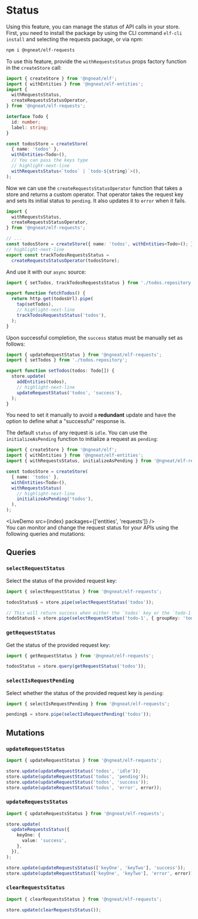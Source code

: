 # Status


Using this feature, you can manage the status of API calls in your store. First, you need to install the package by
using the CLI command `elf-cli install` and selecting the requests package, or via npm:

```bash
npm i @ngneat/elf-requests
```

To use this feature, provide the `withRequestsStatus` props factory function in the `createStore` call:

```ts title="todos.repository"
import { createStore } from '@ngneat/elf';
import { withEntities } from '@ngneat/elf-entities';
import {
  withRequestsStatus,
  createRequestsStatusOperator,
} from '@ngneat/elf-requests';

interface Todo {
  id: number;
  label: string;
}

const todosStore = createStore(
  { name: 'todos' },
  withEntities<Todo>(),
  // You can pass the keys type
  // highlight-next-line
  withRequestsStatus<`todos` | `todo-${string}`>(),
);
```

Now we can use the `createRequestsStatusOperator` function that takes a store and returns a custom operator. That operator takes the request key and sets its initial status to `pending`. It also updates it to `error` when it fails.

```ts title="todos.repository"
import {
  withRequestsStatus,
  createRequestsStatusOperator,
} from '@ngneat/elf-requests';

// ...
const todosStore = createStore({ name: 'todos', withEntities<Todo>(); });
// highlight-next-line
export const trackTodosRequestsStatus =
  createRequestsStatusOperator(todosStore);
```

And use it with our `async` source:

```ts title="todos.service.ts"
import { setTodos, trackTodosRequestsStatus } from './todos.repository';

export function fetchTodos() {
  return http.get(todosUrl).pipe(
    tap(setTodos),
    // highlight-next-line
    trackTodosRequestsStatus('todos'),
  );
}
```

Upon successful completion, the `success` status must be manually set as follows:

```ts title="todos.repository.ts"
import { updateRequestStatus } from '@ngneat/elf-requests';
import { setTodos } from './todos.repository';

export function setTodos(todos: Todo[]) {
  store.update(
    addEntities(todos),
    // highlight-next-line
    updateRequestStatus('todos', 'success'),
  );
}
```

You need to set it manually to avoid a **redundant** update and have the option to define what a "successful" response is.

The default `status` of any request is `idle`. You can use the `initializeAsPending` function to initialize a request as `pending`:

```ts
import { createStore } from '@ngneat/elf';
import { withEntities } from '@ngneat/elf-entities';
import { withRequestsStatus, initializeAsPending } from '@ngneat/elf-requests';

const todosStore = createStore(
  { name: 'todos' },
  withEntities<Todo>(),
  withRequestsStatus(
    // highlight-next-line
    initializeAsPending('todos'),
  ),
);
```

<LiveDemo src={index} packages={['entities', 'requests']} />
<br />
You can monitor and change the request status for your APIs using the following
queries and mutations:

## Queries

### `selectRequestStatus`

Select the status of the provided request key:

```ts
import { selectRequestStatus } from '@ngneat/elf-requests';

todosStatus$ = store.pipe(selectRequestStatus('todos'));

// This will return success when either the `todos` key or the `todo-1` key is succeeded
todoStatus$ = store.pipe(selectRequestStatus('todo-1', { groupKey: 'todos' }));
```

### `getRequestStatus`

Get the status of the provided request key:

```ts
import { getRequestStatus } from '@ngneat/elf-requests';

todosStatus = store.query(getRequestStatus('todos'));
```

### `selectIsRequestPending`

Select whether the status of the provided request key is `pending`:

```ts
import { selectIsRequestPending } from '@ngneat/elf-requests';

pending$ = store.pipe(selectIsRequestPending('todos'));
```

## Mutations

### `updateRequestStatus`

```ts
import { updateRequestStatus } from '@ngneat/elf-requests';

store.update(updateRequestStatus('todos', 'idle'));
store.update(updateRequestStatus('todos', 'pending'));
store.update(updateRequestStatus('todos', 'success'));
store.update(updateRequestStatus('todos', 'error', error));
```

### `updateRequestsStatus`

```ts
import { updateRequestsStatus } from '@ngneat/elf-requests';

store.update(
  updateRequestsStatus({
    keyOne: {
      value: 'success',
    },
  }),
);

store.update(updateRequestsStatus(['keyOne', 'keyTwo'], 'success'));
store.update(updateRequestStatus(['keyOne', 'keyTwo'], 'error', error));
```

### `clearRequestsStatus`

```ts
import { clearRequestsStatus } from '@ngneat/elf-requests';

store.update(clearRequestsStatus());
```
